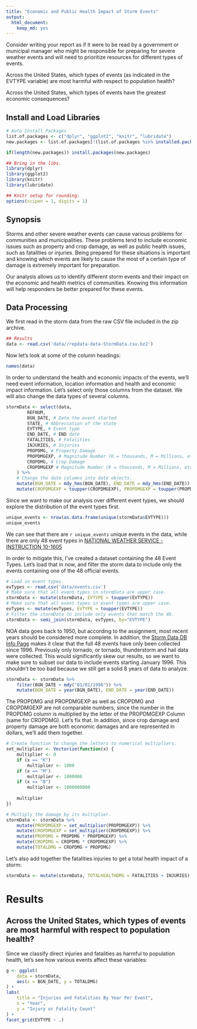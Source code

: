 ```yaml
---
title: "Economic and Public Health Impact of Storm Events"
output: 
  html_document:
    keep_md: yes
---
```


Consider writing your report as if it were to be read by a government or municipal manager who might be responsible for preparing for severe weather events and will need to prioritize resources for different types of events.

Across the United States, which types of events (as indicated in the EVTYPE variable) are most harmful with respect to population health?

Across the United States, which types of events have the greatest economic consequences?

## Install and Load Libraries
```r
# Auto Install Packages
list.of.packages <- c("dplyr", "ggplot2", "knitr", "lubridate")
new.packages <- list.of.packages[!(list.of.packages %in% installed.packages()[,"Package"])]

if(length(new.packages)) install.packages(new.packages)

## Bring in the libs.
library(dplyr)
library(ggplot2)
library(knitr)
library(lubridate)

## Knitr setup for rounding:
options(scipen = 1, digits = 1)

```


## Synopsis
Storms and other severe weather events can cause various problems for communities and municipalities.  These problems tend to include economic issues such as property and crop damage, as well as public health issues, such as fatalities or injuries.  Being prepared for these situations is important and knowing which events are likely to cause the most of a certain type of damage is extremely important for preparation.

Our analysis allows us to identify different storm events and their impact on the economic and health metrics of communities.  Knowing this information will help responders be better prepared for these events.

## Data Processing 

We first read in the storm data from the raw CSV file included in the zip archive. 

```r
## Results
data <- read.csv('data//repdata-data-StormData.csv.bz2')
```

Now let's look at some of the column headings:
```r
names(data)
```

In order to understand the health and economic impacts of the events, we'll need event information, location information and health and economic impact information.  Let's select only those columns from the dataset.  We will also change the data types of several columns.

```r
stormData <- select(data,
        REFNUM,
        BGN_DATE, # Date the event started
        STATE, # Abbreviation of the state
        EVTYPE, # Event type
        END_DATE, # END date
        FATALITIES, # Fatalities
        INJURIES, # Injuries
        PROPDMG, # Property Damage
        PROPDMGEXP, # Magnitude Number (K = thousands, M = Millions, etc)
        CROPDMG, # Crop Damage
        CROPDMGEXP # Magnitude Number (K = thousands, M = Millions, etc)
    ) %>%
    # Change the date columns into date objects.
    mutate(BGN_DATE = mdy_hms(BGN_DATE), END_DATE = mdy_hms(END_DATE)) %>%
    mutate(CROPDMGEXP = toupper(CROPDMGEXP), PROPDMGEXP = toupper(PROPDMGEXP))
```

Since we want to make our analysis over different event types, we should explore the distribution of the event types first.  

```r
unique_events <- nrow(as.data.frame(unique(stormData$EVTYPE)))
unique_events
```

We can see that there are `r unique_events` unique events in the data, while there are only 48 event types in [NATIONAL WEATHER SERVICE - INSTRUCTION 10-1605](https://d396qusza40orc.cloudfront.net/repdata%2Fpeer2_doc%2Fpd01016005curr.pdf)  

In order to mitigate this, I've created a dataset containing the 48 Event Types.  Let's load that in now, and filter the storm data to include only the events containing one of the 48 official events.

```r
# Load in event types.
evTypes <- read.csv('data/events.csv')
# Make sure that all event types in stormData are upper case.
stormData <- mutate(stormData, EVTYPE = toupper(EVTYPE))
# Make sure that all event types in event types are upper case.
evTypes <- mutate(evTypes, EVTYPE = toupper(EVTYPE))
# Filter the stormData to include only events that match the 48.
stormData <- semi_join(stormData, evTypes, by="EVTYPE")
```

NOA data goes back to 1950, but according to the assignment, most recent years should be considered more complete.  In addition, the [Storm Data DB Info Page](http://www.ncdc.noaa.gov/stormevents/details.jsp?type=eventtype) makes it clear that the full 48 events have only been collected since 1996.  Previously only tornado, or tornado, thunderstorm and hail data were collected. This would significantly skew our results, so we want to make sure to subset our data to include events starting January 1996.  This shouldn't be too bad because we still get a solid 8 years of data to analyze.

```r
stormData <- stormData %>%
    filter(BGN_DATE > mdy("01/01/1996")) %>%
    mutate(BGN_DATE = year(BGN_DATE), END_DATE = year(END_DATE))
```

The PROPDMG and PROPDMGEXP as well as CROPDMG and CROPDMGEXP are not comparable numbers, since the number in the PROPDMG column is multiplied by the letter of the PROPDMGEXP Column (same for CROPDMG).  Let's fix that.  In addition, since crop damage and property damage are both economic damages and are represented in dollars, we'll add them together.

```r
# Create function to change the letters to numerical multipliers.
set_multiplier <- Vectorize(function(x) {
    multiplier <- 0
    if (x == "K")
        multiplier <- 1000
    if (x == "M")
        multiplier <- 1000000
    if (x == "B")
        multiplier <- 1000000000
    
    multiplier
})

# Multiply the damage by its multiplier.
stormData <- stormData %>%
    mutate(PROPDMGEXP = set_multiplier(PROPDMGEXP)) %>%
    mutate(CROPDMGEXP = set_multiplier(CROPDMGEXP)) %>%
    mutate(PROPDMG = PROPDMG * PROPDMGEXP) %>%
    mutate(CROPDMG = CROPDMG * CROPDMGEXP) %>%
    mutate(TOTALDMG = CROPDMG + PROPDMG)
```

Let's also add together the fatalities injuries to get a total health impact of a storm:
```r
stormData <- mutate(stormData, TOTALHEALTHDMG = FATALITIES + INJURIES)
```

# Results
## Across the United States, which types of events are most harmful with respect to population health?

Since we classify direct injuries and fatalities as harmful to population health, let's see how various events affect these variables:

```r
g <- ggplot(
    data = stormData, 
    aes(x = BGN_DATE, y = TOTALDMG)
) + 
labs(
    title = "Injuries and Fatalities By Year Per Event",
    x = "Year",
    y = "Injury or Fatality Count"
) + 
facet_grid(EVTYPE ~ .)
```


